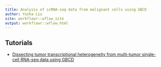 ```yaml
---
title: Analysis of scRNA-seq data from malignant cells using GBCD
author: Yusha Liu
site: workflowr::wflow_site
output: workflowr::wflow_html
---
```


Tutorials
---------

+ [Dissecting tumor transcriptional heterogeneity from multi-tumor single-cell RNA-seq data using GBCD](gbcd_hnscc_intro.html)


